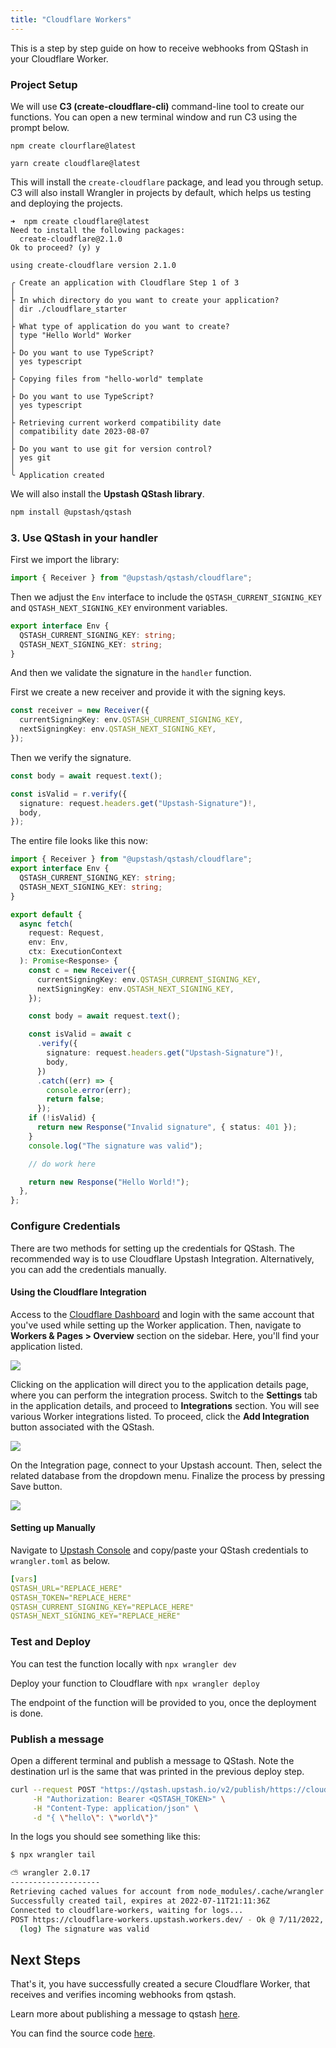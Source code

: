 ```yaml
---
title: "Cloudflare Workers"
---
```


This is a step by step guide on how to receive webhooks from QStash in your
Cloudflare Worker.

### Project Setup

We will use **C3 (create-cloudflare-cli)** command-line tool to create our functions. You can open a new terminal window and run C3 using the prompt below.

<CodeGroup>

```shell npm
npm create clourflare@latest
```

```shell yarn
yarn create cloudflare@latest
```

</CodeGroup>

This will install the `create-cloudflare` package, and lead you through setup. C3 will also install Wrangler in projects by default, which helps us testing and deploying the projects.

```text
➜  npm create cloudflare@latest
Need to install the following packages:
  create-cloudflare@2.1.0
Ok to proceed? (y) y

using create-cloudflare version 2.1.0

╭ Create an application with Cloudflare Step 1 of 3
│
├ In which directory do you want to create your application?
│ dir ./cloudflare_starter
│
├ What type of application do you want to create?
│ type "Hello World" Worker
│
├ Do you want to use TypeScript?
│ yes typescript
│
├ Copying files from "hello-world" template
│
├ Do you want to use TypeScript?
│ yes typescript
│
├ Retrieving current workerd compatibility date
│ compatibility date 2023-08-07
│
├ Do you want to use git for version control?
│ yes git
│
╰ Application created
```

We will also install the **Upstash QStash library**.

```bash
npm install @upstash/qstash
```

### 3. Use QStash in your handler

First we import the library:

```ts src/index.ts
import { Receiver } from "@upstash/qstash/cloudflare";
```

Then we adjust the `Env` interface to include the `QSTASH_CURRENT_SIGNING_KEY`
and `QSTASH_NEXT_SIGNING_KEY` environment variables.

```ts src/index.ts
export interface Env {
  QSTASH_CURRENT_SIGNING_KEY: string;
  QSTASH_NEXT_SIGNING_KEY: string;
}
```

And then we validate the signature in the `handler` function.

First we create a new receiver and provide it with the signing keys.

```ts src/index.ts
const receiver = new Receiver({
  currentSigningKey: env.QSTASH_CURRENT_SIGNING_KEY,
  nextSigningKey: env.QSTASH_NEXT_SIGNING_KEY,
});
```

Then we verify the signature.

```ts src/index.ts
const body = await request.text();

const isValid = r.verify({
  signature: request.headers.get("Upstash-Signature")!,
  body,
});
```

The entire file looks like this now:

```ts src/index.ts
import { Receiver } from "@upstash/qstash/cloudflare";
export interface Env {
  QSTASH_CURRENT_SIGNING_KEY: string;
  QSTASH_NEXT_SIGNING_KEY: string;
}

export default {
  async fetch(
    request: Request,
    env: Env,
    ctx: ExecutionContext
  ): Promise<Response> {
    const c = new Receiver({
      currentSigningKey: env.QSTASH_CURRENT_SIGNING_KEY,
      nextSigningKey: env.QSTASH_NEXT_SIGNING_KEY,
    });

    const body = await request.text();

    const isValid = await c
      .verify({
        signature: request.headers.get("Upstash-Signature")!,
        body,
      })
      .catch((err) => {
        console.error(err);
        return false;
      });
    if (!isValid) {
      return new Response("Invalid signature", { status: 401 });
    }
    console.log("The signature was valid");

    // do work here

    return new Response("Hello World!");
  },
};
```

### Configure Credentials

There are two methods for setting up the credentials for QStash. The recommended way is to use Cloudflare Upstash Integration. Alternatively, you can add the credentials manually.

#### Using the Cloudflare Integration

Access to the [Cloudflare Dashboard](https://dash.cloudflare.com) and login with the same account that you've used while setting up the Worker application. Then, navigate to **Workers & Pages > Overview** section on the sidebar. Here, you'll find your application listed.

<Frame>
  <img src="/img/cloudflare-integration/overview.png" />
</Frame>

Clicking on the application will direct you to the application details page, where you can perform the integration process. Switch to the **Settings** tab in the application details, and proceed to **Integrations** section. You will see various Worker integrations listed. To proceed, click the **Add Integration** button associated with the QStash.

<Frame>
  <img src="/img/cloudflare-integration/qstash-add-integration.png" />
</Frame>

On the Integration page, connect to your Upstash account. Then, select the related database from the dropdown menu. Finalize the process by pressing Save button.

<Frame>
  <img src="/img/cloudflare-integration/qstash-credentials.png" />
</Frame>

#### Setting up Manually

Navigate to [Upstash Console](https://console.upstash.com) and copy/paste your QStash credentials to `wrangler.toml` as below.

```yaml
[vars]
QSTASH_URL="REPLACE_HERE"
QSTASH_TOKEN="REPLACE_HERE"
QSTASH_CURRENT_SIGNING_KEY="REPLACE_HERE"
QSTASH_NEXT_SIGNING_KEY="REPLACE_HERE"
```

### Test and Deploy

You can test the function locally with `npx wrangler dev`

Deploy your function to Cloudflare with `npx wrangler deploy`

The endpoint of the function will be provided to you, once the deployment is done.

### Publish a message

Open a different terminal and publish a message to QStash. Note the destination
url is the same that was printed in the previous deploy step.

```bash
curl --request POST "https://qstash.upstash.io/v2/publish/https://cloudflare-workers.upstash.workers.dev" \
     -H "Authorization: Bearer <QSTASH_TOKEN>" \
     -H "Content-Type: application/json" \
     -d "{ \"hello\": \"world\"}"
```

In the logs you should see something like this:

```bash
$ npx wrangler tail

⛅️ wrangler 2.0.17
--------------------
Retrieving cached values for account from node_modules/.cache/wrangler
Successfully created tail, expires at 2022-07-11T21:11:36Z
Connected to cloudflare-workers, waiting for logs...
POST https://cloudflare-workers.upstash.workers.dev/ - Ok @ 7/11/2022, 5:13:19 PM
  (log) The signature was valid
```

## Next Steps

That's it, you have successfully created a secure Cloudflare Worker, that
receives and verifies incoming webhooks from qstash.

Learn more about publishing a message to qstash [here](/qstash/howto/publishing).

You can find the source code [here](https://github.com/upstash/qstash-examples/tree/main/cloudflare-workers).
